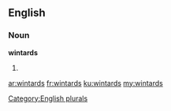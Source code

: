 ==English==

===Noun===
'''wintards'''

# {{plural of|wintard}}

[[Category:English plurals]]

[[ar:wintards]]
[[fr:wintards]]
[[ku:wintards]]
[[my:wintards]]